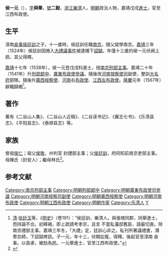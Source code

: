 {{Otheruses|侯一元|other=同名或類似名的其它條目描述}}
{{明清人物信息框
| 姓名 = 侯一元
| 原名 =
| 圖片名稱= 
| 圖片大小 =
| 圖片說明 = 
| 最高職務 = 江西左布政使
| 國家 = 大明 
| 爵位 =
| 籍貫 = [[浙江|浙江]][[溫州府|溫州府]][[樂清縣|樂清縣]]
| 族裔 = 
| 字號 = 字舜舉，號二穀
| 諡號 =
| 出生日期 = 正德七年（1512年）
| 出生地點 =
| 逝世日期 = 萬曆十四年（1586年）
| 逝世地點 =
| 墓葬 =
| 配偶 = 
| 親屬 = 父 [[侯廷訓|侯廷訓]]
| 出身 =
* 嘉靖十七年戊戌科進士出身
| 經歷 =
| 著作 =  
}}
'''侯一元'''（{{bd|1512年||1586年|catIdx=Hou侯}}），[[表字|字]]'''舜舉'''，[[號|號]]'''二穀'''，[[浙江|浙江]][[樂清|樂清]]人，[[明朝|明朝]]政治人物，嘉靖戊戌[[進士|進士]]，官至江西布政使。

==生平==
漳南[[僉事|僉事]][[侯廷訓|侯廷訓]]之子。十一歲時，侯廷訓任職[[南京|南京]]，隨父就學南京。[[嘉靖|嘉靖]]三年（1524年）侯廷訓因捲入[[大禮議事件|大禮議事件]]被逮捕下[[詔獄|詔獄]]。年僅十三歲的侯一元伏阙上疏，其父得釋。

[[嘉靖|嘉靖]]十七年（1538年），侯一元登戊戌科進士，授[[南京|南京]][[刑部|刑部]][[主事|主事]]。嘉靖二十年（1541年）升[[刑部|刑部]][[郎中_(官職)|郎中]]、[[廣東|廣東]][[布政使|布政使]][[參議|參議]]。隨後改[[河南|河南]][[按察使司|按察使司]]副使，整訓[[大名府|大名府]]部隊。隨後升[[廣西|廣西]][[按察使|按察使]]、[[河南|河南]]右[[布政使|布政使]]、[[江西|江西]][[左布政使|左布政使]]。[[隆庆_(明朝)|隆慶]]元年（1567年）辭職歸鄉<ref>[[清|清]]·[[张廷玉|张廷玉]]等，《[[明史|明史]]》（卷191）：“侯廷訓，樂清人。與張璁同郡，同舉進士，而持論不合。初釋褐，即上疏請考孝宗，且言 不當私藩邸舊臣，語最切直。除南京禮部主事。嘉靖三年冬，「大禮」定，廷訓心非之。私刊所著議禮書，潛寄京師，下詔獄拷訊。子一元，年十三，伏闕訟冤，得釋。後起官至漳南 僉事。以貪虐，被劾為民。一元舉進士，官至江西布政使。”</ref>。

==著作==
著有《二谷山人集》、《二谷山人近稿》、《二谷读书记》、《翼志七书》、《乐清县志》、《平阳县志》、《泰顺县志》等。

== 家族 ==
曾祖[[侯仁|侯仁]]；祖父[[侯敬|侯敬]]，州判官 封禮部主事；父[[侯廷訓|侯廷訓]]，府同知前南京吏部主事。母陳氏（封安人）；繼母林氏<ref>{{Cite book|title=天一阁藏明代科举录选刊 登科录 点校本|author=龚延明主编|publisher=宁波出版社|year=2016|isbn=978-7-5526-2320-8|location=宁波|pages=|quote=《天一閣藏明代科舉錄選刊.登科錄》之《嘉靖十七年戊戌科進士登科錄》}}</ref>。

==参考文献==
{{reflist}}
{{嘉靖十七年戊戌科殿試金榜}}

{{DEFAULTSORT:Hou侯}}
[[Category:南京刑部主事|Category:南京刑部主事]]
[[Category:明朝刑部郎中|Category:明朝刑部郎中]]
[[Category:明朝廣東布政使司參議|Category:明朝廣東布政使司參議]]
[[Category:明朝河南按察司副使|Category:明朝河南按察司副使]]
[[Category:明朝廣西按察使|Category:明朝廣西按察使]]
[[Category:明朝河南布政使|Category:明朝河南布政使]]
[[Category:明朝江西布政使|Category:明朝江西布政使]]
[[Category:明朝作家|Category:明朝作家]]
[[Category:乐清人|Category:乐清人]]
[[Category:侯姓|Y]]